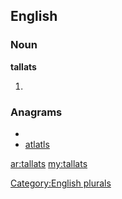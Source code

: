 ==English==

===Noun===
'''tallats'''

# {{plural of|[[tallat]]}}

===Anagrams===
* {{alphagram|aallstt}}
* [[atlatls#English|atlatls]]

[[Category:English plurals]]

[[ar:tallats]]
[[my:tallats]]